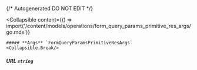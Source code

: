 {/* Autogenerated DO NOT EDIT  */}

<Collapsible
    content={() => import('/content/models/operations/form_query_params_primitive_res_args/go.mdx')}
>
    ##### **Args** `FormQueryParamsPrimitiveResArgs`
    <Collapsible.Break/>
</Collapsible>

##### **URL** `string`

